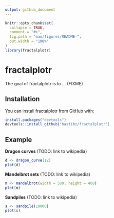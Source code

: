 ```yaml
---
output: github_document
---
```


<!-- README.md is generated from README.Rmd. Please edit that file -->

```r
knitr::opts_chunk$set(
  collapse = TRUE,
  comment = "#>",
  fig.path = "man/figures/README-",
  out.width = "100%"
)
library(fractalplotr)
```
# fractalplotr

<!-- badges: start -->
<!-- badges: end -->

The goal of fractalplotr is to ... (FIXME)

## Installation

You can install fractalplotr from GitHub with:

``` r
install.packages("devtools")
devtools::install_github("bastihz/fractalplotr")
```
## Example

**Dragon curves** (TODO: link to wikipedia)

```r
d <- dragon_curve(12)
plot(d)
```

**Mandelbrot sets** (TODO: link to wikipedia)

```r
m <- mandelbrot(width = 500, height = 400)
plot(m)
```


**Sandpiles** (TODO: link to wikipedia)

```r
s <- sandpile(10000)
plot(s)
```

